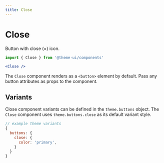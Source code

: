 ```yaml
---
title: Close
---
```


# Close

Button with close (×) icon.

```js
import { Close } from '@theme-ui/components'
```

```jsx live=true
<Close />
```

The `Close` component renders as a `<button>` element by default. Pass any button attributes as props to the component.

## Variants

Close component variants can be defined in the `theme.buttons` object.
The `Close` component uses `theme.buttons.close` as its default variant style.

```js
// example theme variants
{
  buttons: {
    close: {
      color: 'primary',
    }
  }
}
```
